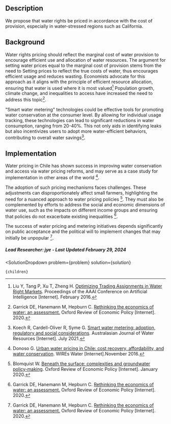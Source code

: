 

## Description

We propose that water rights be priced in accordance with the cost of provision, especially in water-stressed regions such as California.

## Background

Water rights pricing should reflect the marginal cost of water provision to encourage efficient use and allocation of water resources. The argument for setting water prices equal to the marginal cost of provision stems from the need to Setting prices to reflect the true costs of water, thus encourages efficient usage and reduces wasting. Economists advocate for this approach as it aligns with the principle of efficient resource allocation, ensuring that water is used where it is most valued[^"3"] Population growth, climate change, and inequalities to access have increased the need to address this topic[^"2"]. 

"Smart water metering" technologies could be effective tools for promoting water conservation at the consumer level. By allowing for individual usage tracking, these technologies can lead to significant reductions in water consumption, ranging from 20-40%. This not only aids in identifying leaks but also incentivizes users to adopt more water-efficient behaviors, contributing to overall water savings[^"4"].



## Implementation

Water pricing in Chile has shown success in improving water conservation and access via water pricing reforms, and may serve as a case study for implementation in other areas of the world [^"1"].

The adoption of  such pricing mechanisms faces challenges. These adjustments can disproportionately affect small farmers, highlighting the need for a nuanced approach to water pricing policies [^"5"]. They must also be complemented by efforts to address the social and economic dimensions of water use, such as the  impacts on different income groups and ensuring that policies do not exacerbate existing inequalities [^"2"]. 

The success of water pricing and metering initiatives depends significantly on public acceptance and the political will to implement changes that may initially be unpopular [^"2"].

##### Lead Researcher: jye - Last Updated February 29, 2024


[^"1"]: Donoso G. [Urban water pricing in Chile: cost recovery, affordability, and water conservation](http://dx.doi.org/10.1002/wat2.1194). WIREs Water [Internet].November 2016.
[^"2"]: Garrick DE, Hanemann M, Hepburn C.  [Rethinking the economics of water: an assessment.](http://dx.doi.org/10.1093/oxrep/grz035) Oxford Review of Economic Policy [Internet]. 2020.
[^"3"]: Liu Y, Tang P, Xu T, Zheng H. [Optimizing Trading Assignments in Water Right Markets](http://dx.doi.org/10.1609/aaai.v30i1.10016). Proceedings of the AAAI Conference on Artificial Intelligence [Internet]. February 2016.
[^"4"]: Koech R, Cardell-Oliver R, Syme G. [Smart water metering: adoption, regulatory and social considerations](http://dx.doi.org/10.1080/13241583.2021.1983968). Australasian Journal of Water Resources [Internet]. July 2021.
[^"5"]: Blomquist W. [Beneath the surface: complexities and groundwater policy-making](http://dx.doi.org/10.1093/oxrep/grz033). Oxford Review of Economic Policy [Internet]. January 2020.


  <SolutionDropdown 
    problem={problem} 
    solution={solution}
  >
    {children}
  </SolutionDropdown>